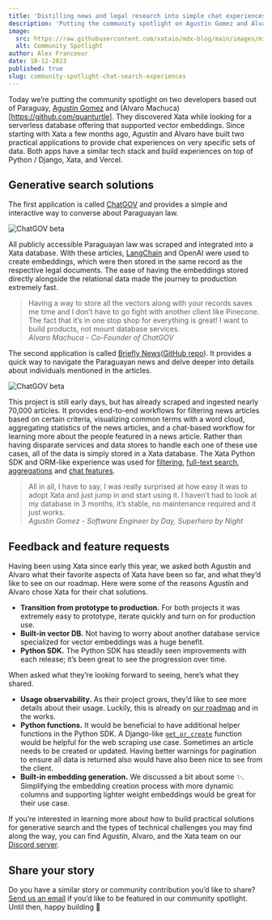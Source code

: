 ```yaml
---
title: 'Distilling news and legal research into simple chat experiences'
description: 'Putting the community spotlight on Agustín Gomez and Alvaro Machuca, two developers based in Paraguay building real world applications for conversational search with your data.'
image:
  src: https://raw.githubusercontent.com/xataio/mdx-blog/main/images/min-database-indexing.png
  alt: Community Spotlight
author: Alex Francoeur
date: 10-12-2023
published: true
slug: community-spotlight-chat-search-experiences
---
```


Today we’re putting the community spotlight on two developers based out of Paraguay, [Agustín Gomez](https://github.com/gomezag) and (Alvaro Machuca)\[https://github.com/quanturtle]. They discovered Xata while looking for a serverless database offering that supported vector embeddings. Since starting with Xata a few months ago, Agustín and Alvaro have built two practical applications to provide chat experiences on very specific sets of data. Both apps have a similar tech stack and build experiences on top of Python / Django, Xata, and Vercel.

## Generative search solutions

The first application is called [ChatGOV](https://www.chatgov.com.py/) and provides a simple and interactive way to converse about Paraguayan law.

![ChatGOV beta](/images/cs_chatgov.png)

All publicly accessible Paraguayan law was scraped and integrated into a Xata database. With these articles, [LangChain](https://xata.io/docs/integrations/langchain) and OpenAI were used to create embeddings, which were then stored in the same record as the respective legal documents. The ease of having the embeddings stored directly alongside the relational data made the journey to production extremely fast.

> Having a way to store all the vectors along with your records saves me time and I don’t have to go fight with another client like Pinecone. The fact that it’s in one stop shop for everything is great! I want to build products, not mount database services.\
> _Alvaro Machuca - Co-Founder of ChatGOV_

The second application is called [Briefly News](https://briefly-news.vercel.app/)([GitHub repo](https://github.com/gomezag/briefly-news)). It provides a quick way to navigate the Paraguayan news and delve deeper into details about individuals mentioned in the articles.

![ChatGOV beta](/images/cs_briefly_news.png)

This project is still early days, but has already scraped and ingested nearly 70,000 articles. It provides end-to-end workflows for filtering news articles based on certain criteria, visualizing common terms with a word cloud, aggregating statistics of the news articles, and a chat-based workflow for learning more about the people featured in a news article. Rather than having disparate services and data stores to handle each one of these use cases, all of the data is simply stored in a Xata database. The Xata Python SDK and ORM-like experience was used for [filtering](https://xata.io/docs/sdk/filtering), [full-text search](https://xata.io/docs/sdk/search), [aggregations](https://xata.io/docs/sdk/aggregate) and [chat features](https://xata.io/docs/sdk/ask).

> All in all, I have to say, I was really surprised at how easy it was to adopt Xata and just jump in and start using it. I haven’t had to look at my database in 3 months, it’s stable, no maintenance required and it just works.\
> _Agustín Gomez - Software Engineer by Day, Superhero by Night_

## Feedback and feature requests

Having been using Xata since early this year, we asked both Agustín and Alvaro what their favorite aspects of Xata have been so far, and what they’d like to see on our roadmap. Here were some of the reasons Agustín and Alvaro chose Xata for their chat solutions.

- **Transition from prototype to production.** For both projects it was extremely easy to prototype, iterate quickly and turn on for production use.
- **Built-in vector DB.** Not having to worry about another database service specialized for vector embeddings was a huge benefit.
- **Python SDK.** The Python SDK has steadily seen improvements with each release; it’s been great to see the progression over time.

When asked what they’re looking forward to seeing, here’s what they shared.

- **Usage observability.** As their project grows, they’d like to see more details about their usage. Luckily, this is already on [our roadmap](https://xata.io/roadmap) and in the works.
- **Python functions.** It would be beneficial to have additional helper functions in the Python SDK. A Django-like [`get_or_create`](https://docs.djangoproject.com/en/4.2/ref/models/querysets/#get-or-create) function would be helpful for the web scraping use case. Sometimes an article needs to be created or updated. Having better warnings for pagination to ensure all data is returned also would have also been nice to see from the client.
- **Built-in embedding generation.** We discussed a bit about some ✨. Simplifying the embedding creation process with more dynamic columns and supporting lighter weight embeddings would be great for their use case.

If you’re interested in learning more about how to build practical solutions for generative search and the types of technical challenges you may find along the way, you can find Agustín, Alvaro, and the Xata team on our [Discord server](https://xata.io/discord).

## Share your story

Do you have a similar story or community contribution you’d like to share? [Send us an email](mailto:communityspotlight@xata.io) if you’d like to be featured in our community spotlight.
Until then, happy building 🦋
